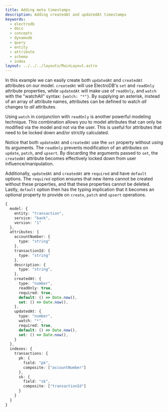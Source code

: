 ```yaml
---
title: Adding meta timestamps
description: Adding createdAt and updatedAt timestamps
keywords:
  - electrodb
  - docs
  - concepts
  - dynamodb
  - query
  - entity
  - attribute
  - schema
  - index
layout: ../../../layouts/MainLayout.astro
---
```


In this example we can easily create both `updatedAt` and `createdAt` attributes on our model. `createdAt` will use ElectroDB's `set` and `readOnly` attribute properties, while `updatedAt` will make use of `readOnly`, and `watch` with the "watchAll" syntax: `{watch: "*"}`. By supplying an asterisk, instead of an array of attribute names, attributes can be defined to watch _all_ changes to _all_ attributes.

Using `watch` in conjunction with `readOnly` is another powerful modeling technique. This combination allows you to model attributes that can only be modified via the model and not via the user. This is useful for attributes that need to be locked down and/or strictly calculated.

Notice that both `updatedAt` and `createdAt` use the `set` property without using its arguments. The `readOnly` prevents modification of an attributes on `update`, `patch`, and `upsert`. By discarding the arguments passed to `set`, the `createdAt` attribute becomes effectively locked down from user influence/manipulation.

Additionally, `updatedAt` and `createdAt` are `required` and have `default` options. The `required` option ensures that new items cannot be created without these properties, and that these properties cannot be deleted. Lastly, `default` option then has the typing implication that it becomes an optional property to provide on `create`, `patch` and `upsert` operations.

```typescript
{
  model: {
    entity: "transaction",
    service: "bank",
    version: "1"
  },
  attributes: {
    accountNumber: {
      type: "string"
    },
    transactionId: {
      type: "string"
    },
    description: {
      type: "string",
    },
    createdAt: {
      type: "number",
      readOnly: true,
      required: true,
      default: () => Date.now(),
      set: () => Date.now(),
    },
    updatedAt: {
      type: "number",
      watch: "*",
      required: true,
      default: () => Date.now(),
      set: () => Date.now(),
    }
  },
  indexes: {
    transactions: {
      pk: {
        field: "pk",
        composite: ["accountNumber"]
      },
      sk: {
        field: "sk",
        composite: ["transactionId"]
      }
    }
  }
}
```
